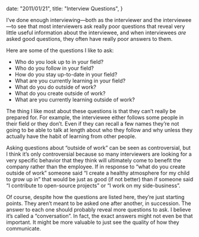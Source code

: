 
  date: "2011/01/21",
  title: "Interview Questions",
}


I’ve done enough interviewing—both as the interviewer and the interviewee—to see that most interviewers ask really poor questions that reveal very little useful information about the interviewee, and when interviewees _are_ asked good questions, they often have really poor answers to them.

Here are some of the questions I like to ask:

* Who do you look up to in your field?
* Who do you follow in your field?
* How do you stay up-to-date in your field?
* What are you currently learning in your field?
* What do you do outside of work?
* What do you create outside of work?
* What are you currently learning outside of work?

The thing I like most about these questions is that they can’t really be prepared for. For example, the interviewee either follows some people in their field or they don’t. Even if they can recall a few names they’re not going to be able to talk at length about who they follow and why unless they actually have the habit of learning from other people.

Asking questions about “outside of work” can be seen as controversial, but I think it’s only controversial because so many interviewers are looking for a very specific behavior that they think will ultimately come to benefit the company rather than the employee. If in response to “what do you create outside of work” someone said “I create a healthy atmosphere for my child to grow up in” that would be just as good (if not better) than if someone said “I contribute to open-source projects” or “I work on my side-business”.

Of course, despite how the questions are listed here, they’re just starting points. They aren’t meant to be asked one after another, in succession. The answer to each one should probably reveal more questions to ask. I believe it’s called a “conversation”. In fact, the exact answers might not even be that important. It might be more valuable to just see the quality of how they communicate.
